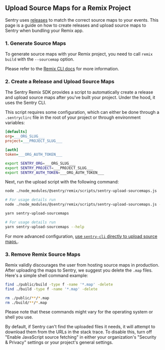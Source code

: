 ## Upload Source Maps for a Remix Project

Sentry uses [releases](/product/releases/) to match the correct source maps to your events.
This page is a guide on how to create releases and upload source maps to Sentry when bundling your Remix app.

### 1. Generate Source Maps

To generate source maps with your Remix project, you need to call `remix build` with the `--sourcemap` option.

Please refer to the [Remix CLI docs](https://remix.run/docs/en/v1/other-api/dev#remix-cli) for more information.

### 2. Create a Release and Upload Source Maps

The Sentry Remix SDK provides a script to automatically create a release and upload source maps after you've built your project.
Under the hood, it uses the Sentry CLI.

This script requires some configuration, which can either be done through a `.sentryclirc` file in the root of your project or through environment variables:

<OrgAuthTokenNote />

```ini {filename:.sentryclirc}
[defaults]
org=___ORG_SLUG___
project=___PROJECT_SLUG___

[auth]
token=___ORG_AUTH_TOKEN___
```

```bash
export SENTRY_ORG=___ORG_SLUG___
export SENTRY_PROJECT=___PROJECT_SLUG___
export SENTRY_AUTH_TOKEN=___ORG_AUTH_TOKEN___
```

Next, run the upload script with the following command:

```bash {tabTitle:npm}
node ./node_modules/@sentry/remix/scripts/sentry-upload-sourcemaps.js

# For usage details run
node ./node_modules/@sentry/remix/scripts/sentry-upload-sourcemaps.js --help
```

```bash {tabTitle:Yarn}
yarn sentry-upload-sourcemaps

# For usage details run
yarn sentry-upload-sourcemaps --help
```

<Note>

For more advanced configuration, [use `sentry-cli` directly to upload source maps.](https://github.com/getsentry/sentry-cli).

</Note>

### 3. Remove Remix Source Maps

Remix validly discourages the user from hosting source maps in production. After uploading the maps to Sentry, we suggest you delete the `.map` files. Here's a simple shell command example:

```bash {tabTitle:Bash}
find ./public/build -type f -name '*.map' -delete
find ./build -type f -name '*.map' -delete
```

```bash {tabTitle:Zsh}
rm ./public/**/*.map
rm ./build/**/*.map
```

Please note that these commands might vary for the operating system or shell you use.

<Note>

By default, if Sentry can't find the uploaded files it needs, it will attempt to download them from the URLs in the stack trace. To disable this, turn off "Enable JavaScript source fetching" in either your organization's "Security & Privacy" settings or your project's general settings.

</Note>
